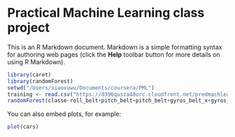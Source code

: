 Practical Machine Learning class project
========================================================

This is an R Markdown document. Markdown is a simple formatting syntax for authoring web pages (click the **Help** toolbar button for more details on using R Markdown).

```r
library(caret)
library(randomForest)
setwd("/Users/xiaoxuwu/Documents/coursera/PML")
training <- read.csv("https://d396qusza40orc.cloudfront.net/predmachlearn/pml-training.csv")
randomForest(classe~roll_belt+pitch_belt+pitch_belt+gyros_belt_x+gyros_belt_y+gyros_belt_z+accel_belt_x+accel_belt_y+accel_belt_z+magnet_belt_x+magnet_belt_y+magnet_belt_z,data=training)
```

You can also embed plots, for example:

```r
plot(cars)
```


